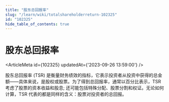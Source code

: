 ```yaml
---
title: "股东总回报率"
slug: "/learn/wiki/totalshareholderreturn-102325"
id: "102325"
hide_table_of_contents: true
---
```



# 股东总回报率

<ArticleMeta id={102325} updatedAt={'2023-09-26 13:59:00'} />
<div className='border-solid border-b border-t-0 my-4 border-[var(--ifm-color-gray-300)]' />

股东总回报率 (TSR) 是衡量财务绩效的指标，它表示投资者从投资中获得的总金额——具体来说，是股权或股票。为了得到总回报率，通常以百分比表示，TSR 考虑了股票的资本收益和股息; 还可能包括特殊分配、股票分割和权证。无论如何计算，TSR 代表的都是同样的含义：股票对投资者的总回报。
